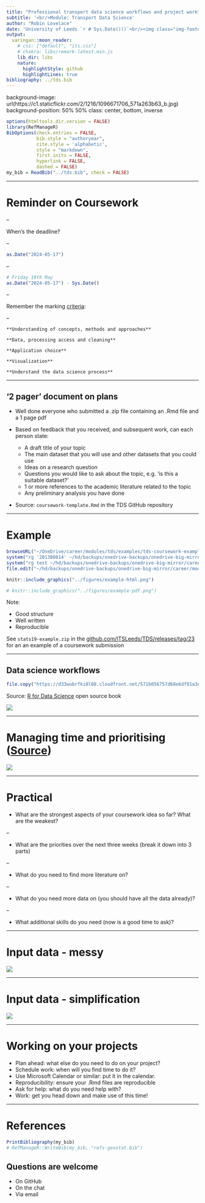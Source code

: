 ```yaml
---
title: "Professional transport data science workflows and project work"
subtitle: '<br/>Module: Transport Data Science'
author: "Robin Lovelace"
date: 'University of Leeds `r # Sys.Date()()`<br/><img class="img-footer" alt="" src="https://comms.leeds.ac.uk/wp-content/themes/toolkit-wordpress-theme/img/logo.png">'
output:
  xaringan::moon_reader:
    # css: ["default", "its.css"]
    # chakra: libs/remark-latest.min.js
    lib_dir: libs
    nature:
      highlightStyle: github
      highlightLines: true
bibliography: ../tds.bib
---
```


background-image: url(https://c1.staticflickr.com/2/1216/1096671706_571a263b63_b.jpg)
background-position: 50% 50%
class: center, bottom, inverse

```r
options(htmltools.dir.version = FALSE)
library(RefManageR)
BibOptions(check.entries = FALSE, 
           bib.style = "authoryear", 
           cite.style = 'alphabetic', 
           style = "markdown",
           first.inits = FALSE,
           hyperlink = FALSE, 
           dashed = FALSE)
my_bib = ReadBib("../tds.bib", check = FALSE)
```

<!-- --- -->

<!-- # This session in context -->

<!--    - Introduction to transport data science -->

<!-- -  Software for practical data science  -->

<!--  - The structure of transport data -->
<!--  - Data cleaning and subsetting -->
<!--  - Accessing data from web sources -->
<!--  - Routing -->
<!--  - Data visualization -->
<!--  - Project work -->
<!--  -  ## <font color="red"> Professional issues + project work</font>  -->

---

# Reminder on Coursework

--

When's the deadline?

--

```r
as.Date("2024-05-17")
```

--

```r
# Friday 19th May
as.Date("2024-05-17") - Sys.Date()
```


--

Remember the marking [criteria](https://github.com/ITSLeeds/TDS/blob/master/coursework-template.md#04-marks):

--

    **Understanding of concepts, methods and approaches**

    **Data, processing access and cleaning**

    **Application choice**

    **Visualization**

    **Understand the data science process**
    
---

## '2 pager' document on plans

- Well done everyone who submitted a .zip file containing an .Rmd file and a 1 page pdf

- Based on feedback that you received, and subsequent work, can each person state:

  - A draft title of your topic
  - The main dataset that you will use and other datasets that you could use
  - Ideas on a research question
  - Questions you would like to ask about the topic, e.g. 'is this a suitable dataset?'
  - 1 or more references to the academic literature related to the topic
  - Any preliminary analysis you have done

- Source: `coursework-template.Rmd` in the TDS GitHub repository

---

# Example

```r
browseURL("~/OneDrive/career/modules/tds/examples/tds-coursework-example-2019-2020.pdf")
system("rg '201380814' ~/hd/backups/onedrive-backups/onedrive-big-mirror/career/modules/tds/2020-marks/")
system("rg test ~/hd/backups/onedrive-backups/onedrive-big-mirror/career/modules/tds/2020-marks/")
file.edit("~/hd/backups/onedrive-backups/onedrive-big-mirror/career/modules/tds/2020-marking/02/122554084-TDS_Coursework_Draft.tex")
```

```r
knitr::include_graphics("../figures/example-html.png")
```


```r
# knitr::include_graphics("../figures/example-pdf.png")
```

Note: 

- Good structure
- Well written
- Reproducible


See `stats19-example.zip` in the [github.com/ITSLeeds/TDS/releases/tag/23](https://github.com/ITSLeeds/TDS/releases/tag/23) for an an example of a coursework submission

---

## Data science workflows

```r
file.copy("https://d33wubrfki0l68.cloudfront.net/571b056757d68e6df81a3e3853f54d3c76ad6efc/32d37/diagrams/data-science.png", "figures/r4ds-workflow.png")
```

Source: [R for Data Science](https://r4ds.had.co.nz/introduction.html) open source book


![](https://d33wubrfki0l68.cloudfront.net/571b056757d68e6df81a3e3853f54d3c76ad6efc/32d37/diagrams/data-science.png)

---

# Managing time and prioritising ([Source](https://csgillespie.github.io/efficientR/workflow.html))

![](https://csgillespie.github.io/efficientR/_main_files/figure-html/4-1-1.png)

---

# Practical

- What are the strongest aspects of your coursework idea so far? What are the weakest?

--

- What are the priorities over the next three weeks (break it down into 3 parts) 

--

- What do you need to find more literature on?

--

- What do you need more data on (you should have all the data already)?

--

- What additional skills do you need (now is a good time to ask)?

---

<!-- ### What is machine learning? -->

<!-- -- -->

<!-- - [Applied statistics](https://machinelearningmastery.com/relationship-between-applied-statistics-and-machine-learning/) vs ML: a continuum -->

<!-- ![](https://3qeqpr26caki16dnhd19sv6by6v-wpengine.netdna-ssl.com/wp-content/uploads/2018/04/Glossary-Mapping-Terms-in-Statistics-to-Terms-in-Machine-Learning.png) -->

<!-- --- -->

<!-- # Machine learning types -->

<!-- There are 2 basic types `r Citep(my_bib, "james_introduction_2013a", .opts = list(cite.style = "authoryear"))` -->

<!-- - Supervised learning, when you have a training dataset -->

<!-- - Unsupervised learning, where there is no 'dependent variable' -->


<!-- --- -->

<!-- # Deep learning -->

<!-- - Google is now 'AI First' (NYT [2016](https://www.nytimes.com/2016/12/14/magazine/the-great-ai-awakening.html)) -->

<!-- ![](https://static01.nyt.com/images/2016/12/18/magazine/18ai8/18ai8-superJumbo.jpg?quality=90&auto=webp) -->

<!-- --- -->

<!-- # Example of a machine learning problem -->

<!-- - Cycling infrastructure is a 'fuzzy' concept -->

<!-- - Difficult to pin down with a simple relationship -->

<!-- - So machine learning should help! -->

<!-- - See www.cyipt.bike -->

<!-- --- -->

# Input data - messy

![](https://raw.githubusercontent.com/cyipt/cyipt/master/model-uptake_files/figure-markdown_github-ascii_identifiers/unnamed-chunk-10-1.png)


---

# Input data - simplification

![](https://raw.githubusercontent.com/cyipt/cyipt-website/master/images/ttwa-uptake.png)

<!-- --- -->

<!-- # Results of ML exercise -->

<!-- See https://github.com/cyipt/cyipt/blob/master/model-uptake.md -->

<!-- -- -->

<!-- ![](https://raw.githubusercontent.com/cyipt/cyipt/master/model-uptake_files/figure-markdown_github-ascii_identifiers/unnamed-chunk-24-1.png) -->
<!-- --- -->

<!-- # Observations -->

<!-- - Input data is very noisy -->

<!-- -- -->

<!-- - Machine learning didn't reveal any expected insights in this case -->

<!-- -- -->

<!-- - But did reveal *unexpected* insight: road speeds and traffic volumes seem to be associated with lower uptake of cycling -->

---

# Working on your projects

- Plan ahead: what else do you need to do on your project?
- Schedule work: when will you find time to do it?
- Use Microsoft Calendar or similar: put it in the calendar.
- Reproducibility: ensure your .Rmd files are reproducible
- Ask for help: what do you need help with?
- Work: get you head down and make use of this time!

---

# References

```r
PrintBibliography(my_bib)
# RefManageR::WriteBib(my_bib, "refs-geostat.bib")
```

## Questions are welcome

- On GitHub
- On the chat
- Via email
